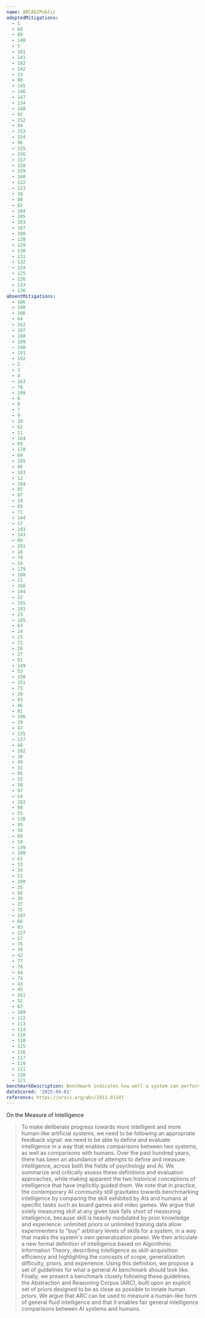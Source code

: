 ```yaml
---
name: ARCAGIPublic
adoptedMitigations:
  - 1
  - 68
  - 89
  - 140
  - 5
  - 101
  - 141
  - 102
  - 142
  - 13
  - 90
  - 145
  - 146
  - 147
  - 134
  - 148
  - 92
  - 152
  - 94
  - 153
  - 154
  - 96
  - 155
  - 156
  - 157
  - 158
  - 159
  - 160
  - 122
  - 123
  - 38
  - 88
  - 82
  - 104
  - 105
  - 103
  - 107
  - 108
  - 128
  - 129
  - 130
  - 131
  - 132
  - 124
  - 125
  - 126
  - 133
  - 136
absentMitigations:
  - 186
  - 198
  - 106
  - 64
  - 162
  - 187
  - 188
  - 189
  - 190
  - 191
  - 192
  - 2
  - 3
  - 4
  - 163
  - 70
  - 199
  - 6
  - 8
  - 7
  - 9
  - 10
  - 62
  - 11
  - 164
  - 69
  - 178
  - 84
  - 165
  - 86
  - 183
  - 12
  - 184
  - 85
  - 87
  - 14
  - 65
  - 71
  - 144
  - 17
  - 193
  - 143
  - 80
  - 201
  - 18
  - 79
  - 19
  - 179
  - 180
  - 21
  - 166
  - 194
  - 22
  - 195
  - 181
  - 23
  - 185
  - 63
  - 24
  - 25
  - 72
  - 26
  - 27
  - 91
  - 149
  - 53
  - 150
  - 151
  - 73
  - 28
  - 93
  - 46
  - 81
  - 196
  - 29
  - 47
  - 135
  - 137
  - 48
  - 182
  - 30
  - 49
  - 31
  - 95
  - 32
  - 50
  - 97
  - 54
  - 202
  - 98
  - 55
  - 138
  - 99
  - 58
  - 60
  - 59
  - 139
  - 100
  - 61
  - 33
  - 34
  - 51
  - 200
  - 35
  - 56
  - 36
  - 37
  - 75
  - 197
  - 66
  - 83
  - 127
  - 57
  - 76
  - 39
  - 42
  - 77
  - 78
  - 44
  - 74
  - 43
  - 45
  - 161
  - 52
  - 67
  - 109
  - 112
  - 113
  - 114
  - 118
  - 110
  - 115
  - 116
  - 117
  - 119
  - 111
  - 120
  - 121
benchmarkDescription: Benchmark indicates how well a system can perform abstract reasoning tasks that require generalization from minimal examples, reflecting human-like fluid intelligence.
dateScored: '2025-04-01'
reference: https://arxiv.org/abs/1911.01547
---
```


On the Measure of Intelligence

> To make deliberate progress towards more intelligent and more human-like artificial systems, we need to be following an appropriate feedback signal: we need to be able to define and evaluate intelligence in a way that enables comparisons between two systems, as well as comparisons with humans. Over the past hundred years, there has been an abundance of attempts to define and measure intelligence, across both the fields of psychology and AI. We summarize and critically assess these definitions and evaluation approaches, while making apparent the two historical conceptions of intelligence that have implicitly guided them. We note that in practice, the contemporary AI community still gravitates towards benchmarking intelligence by comparing the skill exhibited by AIs and humans at specific tasks such as board games and video games. We argue that solely measuring skill at any given task falls short of measuring intelligence, because skill is heavily modulated by prior knowledge and experience: unlimited priors or unlimited training data allow experimenters to "buy" arbitrary levels of skills for a system, in a way that masks the system's own generalization power. We then articulate a new formal definition of intelligence based on Algorithmic Information Theory, describing intelligence as skill-acquisition efficiency and highlighting the concepts of scope, generalization difficulty, priors, and experience. Using this definition, we propose a set of guidelines for what a general AI benchmark should look like. Finally, we present a benchmark closely following these guidelines, the Abstraction and Reasoning Corpus (ARC), built upon an explicit set of priors designed to be as close as possible to innate human priors. We argue that ARC can be used to measure a human-like form of general fluid intelligence and that it enables fair general intelligence comparisons between AI systems and humans.
